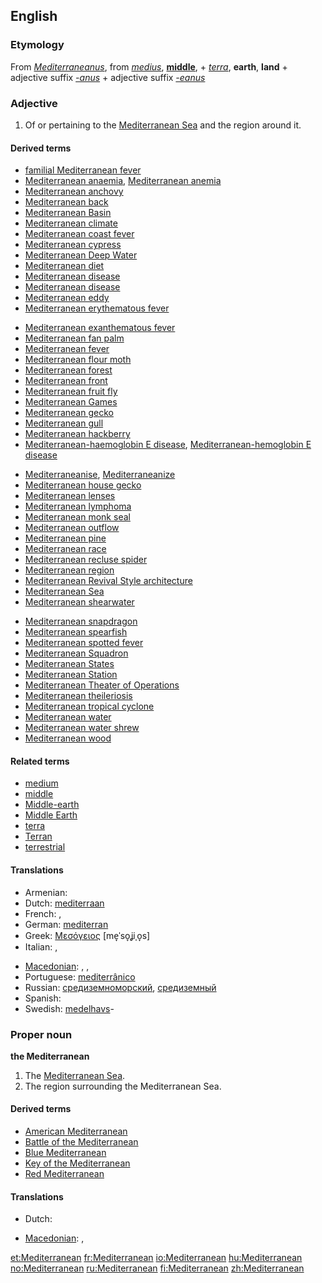 ==English==

===Etymology===
From {{etyl|la}} ''[[Mediterraneanus]]'', from ''[[medius]]'', '''[[middle]]''', + ''[[terra]]'', '''earth''', '''land''' + adjective suffix ''[[-anus]]'' + adjective suffix ''[[-eanus]]''

===Adjective===
{{en-adj|-}}

# Of or pertaining to the [[Mediterranean Sea]] and the region around it.

====Derived terms====
<!--Terms derived from the ADJECTIVE-->
{{top4}}
* [[familial Mediterranean fever]]
* [[Mediterranean anaemia]], [[Mediterranean anemia]]
* [[Mediterranean anchovy]]
* [[Mediterranean back]]
* [[Mediterranean Basin]]
* [[Mediterranean climate]]
* [[Mediterranean coast fever]]
* [[Mediterranean cypress]]
* [[Mediterranean Deep Water]]
* [[Mediterranean diet]]
* [[Mediterranean disease]]
* [[Mediterranean disease]]
* [[Mediterranean eddy]]
* [[Mediterranean erythematous fever]]
{{mid4}}
* [[Mediterranean exanthematous fever]]
* [[Mediterranean fan palm]]
* [[Mediterranean fever]]
* [[Mediterranean flour moth]]
* [[Mediterranean forest]]
* [[Mediterranean front]]
* [[Mediterranean fruit fly]]
* [[Mediterranean Games]]
* [[Mediterranean gecko]]
* [[Mediterranean gull]]
* [[Mediterranean hackberry]]
* [[Mediterranean-haemoglobin E disease]], [[Mediterranean-hemoglobin E disease]]
{{mid4}}
* [[Mediterraneanise]], [[Mediterraneanize]]
* [[Mediterranean house gecko]]
* [[Mediterranean lenses]]
* [[Mediterranean lymphoma]]
* [[Mediterranean monk seal]]
* [[Mediterranean outflow]]
* [[Mediterranean pine]]
* [[Mediterranean race]]
* [[Mediterranean recluse spider]]
* [[Mediterranean region]]
* [[Mediterranean Revival Style architecture]]
* [[Mediterranean Sea]]
* [[Mediterranean shearwater]]
{{mid4}}
* [[Mediterranean snapdragon]]
* [[Mediterranean spearfish]]
* [[Mediterranean spotted fever]]
* [[Mediterranean Squadron]]
* [[Mediterranean States]]
* [[Mediterranean Station]]
* [[Mediterranean Theater of Operations]]<!--"Theater" only; this is a US term-->
* [[Mediterranean theileriosis]]
* [[Mediterranean tropical cyclone]]
* [[Mediterranean water]]
* [[Mediterranean water shrew]]
* [[Mediterranean wood]]
{{bottom}}

====Related terms====
* [[medium]]
* [[middle]]
* [[Middle-earth]]
* [[Middle Earth]]
* [[terra]]
* [[Terran]]
* [[terrestrial]]

====Translations====
{{trans-top|Of or pertaining to the Mediterranean Sea and the region around it}}
* Armenian: {{t-|hy|միջերկրական|tr=miǰerkrakan|sc=Armn|xs=Armenian}}
* Dutch: [[mediterraan]]
* French: {{t+|fr|méditerranéen|m}}, {{t+|fr|méditerranéenne|f}}
* German: [[mediterran]]
* Greek: [[Μεσόγειος]] [me̞ˈso̞ʝiˌo̞s] {{f}}
* Italian: {{t+|it|mediterraneo|m}}, {{t+|it|mediterranea|f}}
{{trans-mid}}
* [[Macedonian]]: {{t|mk|медитерански|m|tr=mediteránski|sc=Cyrl}}, {{t|mk|средоземен|m|tr=sredózemen|sc=Cyrl}},  {{t|mk|средоземноморски|m|tr=sredozemnomórski|sc=Cyrl}}
* Portuguese: [[mediterrânico]] {{m}}
* Russian: [[средиземноморский]], [[средиземный]]
* Spanish: {{t|es|mediterráneo}}
* Swedish: [[medelhavs]]-
{{trans-bottom}}

===Proper noun===
'''the Mediterranean'''

# The [[Mediterranean Sea]].
# The region surrounding the Mediterranean Sea.

====Derived terms====
<!--Terms derived from the NOUN-->
* [[American Mediterranean]]
* [[w:Battle of the Mediterranean|Battle of the Mediterranean]]
* [[Blue Mediterranean]]
* [[Key of the Mediterranean]]
* [[Red Mediterranean]]

====Translations====
{{trans-see|Mediterranean Sea}}

{{trans-top|region surrounding the Mediterranean Sea}}
* Dutch: {{t+|nl|Middellandse Zee|n}}
{{trans-mid}}
* [[Macedonian]]: {{t|mk|Медитеран|m|tr=Mediterán|sc=Cyrl}},  {{t|mk|Средоземје|n|tr=Sredózemje|sc=Cyrl}}
{{trans-bottom}}

[[et:Mediterranean]]
[[fr:Mediterranean]]
[[io:Mediterranean]]
[[hu:Mediterranean]]
[[no:Mediterranean]]
[[ru:Mediterranean]]
[[fi:Mediterranean]]
[[zh:Mediterranean]]